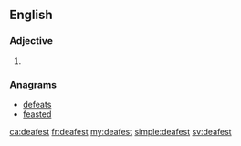 ==English==

===Adjective===
{{head|en}}

# {{en-superlative of|deaf}}

===Anagrams===
* [[defeats#English|defeats]]
* [[feasted#English|feasted]]

[[ca:deafest]]
[[fr:deafest]]
[[my:deafest]]
[[simple:deafest]]
[[sv:deafest]]